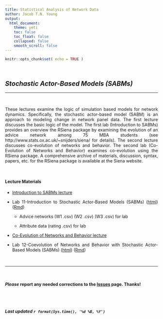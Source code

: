 ```yaml
---
title: Statistical Analysis of Network Data
author: Jacob T.N. Young
output: 
  html_document:
    theme: yeti
    toc: false
    toc_float: false
    collapsed: false
    smooth_scroll: false
---
```


<style>
body {
text-align: justify}
</style>

```r
knitr::opts_chunk$set( echo = TRUE )
```


<br>

## *Stochastic Actor-Based Models (SABMs)*

----

<br>

These lectures examine the logic of simulation based models for network dynamics. Specifically, the stochastic actor-based model (SABM) is an approach to modeling change in network panel data. The first lecture discusses the basic logic of the model. The first lab (Introduction to SABMs) provides an overview the RSiena package by examining the evolution of an advice network among 75 MBA students (see http://www.stats.ox.ac.uk/~snijders/siena/ for details). The second lecture discusses co-evolution of networks and behavior. The second lab (Co-Evolution of Networks and Behavior) examines co-evolution using the RSiena package. A comprehensive archive of materials, discussion, syntax, papers, etc. for the RSiena package is available at the Siena website.

<br>

#### Lecture Materials  

  + [Introduction to SABMs lecture](../lectures/lecture-10-sabm-intro.pdf)
  
  + Lab 11-Introduction to Stochastic Actor-Based Models (SABMs) ([html](../labs/lab-11-sabm-intro.html)) ([Rmd](../labs/lab-11-sabm-intro.Rmd))
    
    + Advice networks (W1 .csv) (W2 .csv) (W3 .csv) for lab
    
    + Attribute data (rating .csv) for lab
    
  + [Co-Evolution of Networks and Behavior lecture](../lectures/lecture-11-sabm-coevolution.pdf)
  
  + Lab 12-Coevolution of Networks and Behavior with Stochastic Actor-Based Models (SABMs) ([html](../labs/lab-12-sabm-coevolution.html)) ([Rmd](../labs/lab-12-sabm-coevolution.Rmd))

<br>

____

<br>

#### ***Please*** report any needed corrections to the [Issues](https://github.com/jacobtnyoung/SAND/issues/new) page. Thanks!

<br>
<br>


###### ***Last updated `r format(Sys.time(), '%d %B, %Y')`***